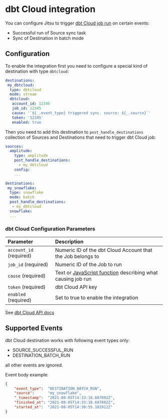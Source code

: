 # dbt Cloud integration

You can configure Jitsu to trigger [dbt Cloud job run](https://docs.getdbt.com/dbt-cloud/api#operation/triggerRun) on certain events:
 - Successful run of Source sync task
 - Sync of Destination in batch mode 

## Configuration

To enable the integration first you need to configure a special kind of destination with type `dbtcloud`:
```yaml
destinations:
 my_dbtcloud:
  type: dbtcloud
  mode: stream
  dbtcloud:
   account_id: 12345
   job_id: 12345
   cause: '`${_.event_type} triggered sync. source: ${_.source}`'
   token: '12345'
   enabled: true
```

Then you need to add this destination to `post_handle_destinations` collection of Sources and Destinations that need to trigger dbt Cloud job:
```yaml
sources:
  amplitude:
    type: amplitude
    post_handle_destinations:
      - my_dbtcloud
    config:
    ...
```
```yaml
destinations:
 my_snowflake:
  type: snowflake
  mode: batch
  post_handle_destinations:
   - my_dbtcloud
  snowflake:
  ...
```
### dbt Cloud Configuration Parameters

| Parameter | Description |
| :--- | :--- |
| `account_id` (required) | Numeric ID of the dbt Cloud Account that the Job belongs to|
| `job_id` (required) | Numeric ID of the Job to run |
| `cause`  (required) | Text or [JavaScript function](/docs/configuration/javascript-functions) describing what causing job run |
| `token`  (required) | dbt Cloud API key |
| `enabled` (required) | Set to true to enable the integration |

See [dbt Cloud API docs](https://docs.getdbt.com/dbt-cloud/api#operation/triggerRun)

## Supported Events

dbt Cloud destination works with following event types only:
- SOURCE_SUCCESSFUL_RUN
- DESTINATION_BATCH_RUN

all other events are ignored.

Event body example:
```json
{
    "event_type":  "DESTINATION_BATCH_RUN",
    "source":      "my_snowflake",
    "_timestamp":  "2021-08-05T14:33:18.607892Z",
    "finished_at": "2021-08-05T14:33:18.607892Z",
    "started_at":  "2021-08-05T14:30:55.182912Z"
}
```

